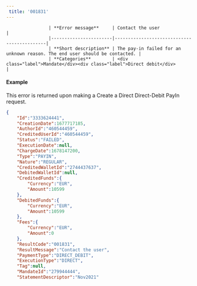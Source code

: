 ---  
 title: '001831'  
---  


                    | **Error message**     | Contact the user                   |
                    |-----------------------|--------------------------------------------|
                    | **Short description** | The pay-in failed for an unknown reason. The end user should be contacted. |
                    | **Categories**        | <div class="label">Mandate</div><div class="label">Direct debit</div>                         |
                  

#### Example  

This error is returned upon making a Create a Direct Direct-Debit PayIn request.  
```json API Response
{
    "Id":"3333624441",
    "CreationDate":1677717185,
    "AuthorId":"460544459",
    "CreditedUserId":"460544459",
    "Status":"FAILED",
    "ExecutionDate":null,
    "ChargeDate":1678147200,
    "Type":"PAYIN",
    "Nature":"REGULAR",
    "CreditedWalletId":"2744437637",
    "DebitedWalletId":null,
    "CreditedFunds":{
        "Currency":"EUR",
        "Amount":10599
    },
    "DebitedFunds":{
        "Currency":"EUR",
        "Amount":10599
    },
    "Fees":{
        "Currency":"EUR",
        "Amount":0
    },
    "ResultCode":"001831",
    "ResultMessage":"Contact the user",
    "PaymentType":"DIRECT_DEBIT",
    "ExecutionType":"DIRECT",
    "Tag":null,
    "MandateId":"279944444",
    "StatementDescriptor":"Nov2021"
```